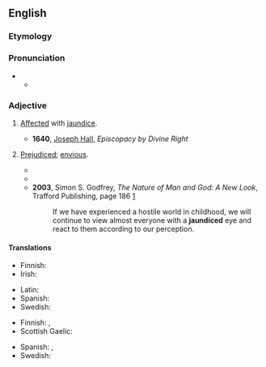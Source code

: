 ==English==

===Etymology===
{{suffix|en|jaundice|ed}}

===Pronunciation===
* {{IPA|en|/ˈd͡ʒɔːndɪst/}}
** {{audio|en|LL-Q1860 (eng)-Vealhurl-jaundiced.wav|Audio (RP)}}

===Adjective===
{{en-adj}}

# {{lb|en|pathology}} [[affect#Verb|Affected]] with [[jaundice]].
#* '''1640''', [[w:Joseph Hall (bishop)|Joseph Hall]], ''Episcopacy by Divine Right''
#*: {{quote|en|'''Jaundiced''' eyes seem to see all objects yellow.}}
# {{lb|en|figuratively}} [[prejudiced|Prejudiced]]; [[envious]].
#: {{ux|en|a '''jaundiced''' judgment}}
#* {{RQ:Wren Beau Geste|chapter=Of the Strange Events at Zinderneuf|section=1|page=9|passage=Mr. George Lawrence, C.M.G., First Class District Officer of His Majesty's Civil Service, sat at the door of his tent and viewed the African desert scene with the eye of extreme disfavour. [...] The eye was '''jaundiced''', thanks to the heat and foul dust of Bornu, to malaria, dysentery, inferior food, poisonous water, and rapid continuous marching in appalling heat.}}
#* {{quote-book|en|year=1973|author=Arthur C. Clarke|title=Rendezvous with Rama|passage=Although Professor Davidson took a very '''jaundiced''' view of the Neptune probe, it had already been approved and he saw no point in sending more good money after bad.}}
#* '''2003''', Simon S. Godfrey, ''The Nature of Man and God: A New Look'', Trafford Publishing, page 186 [http://books.google.com/books?id=E5Q7ch56wc4C&pg=PA186&dq=jaundiced+godfrey+date:1970-2008&lr=lang_en&as_brr=3&sig=rgUNZAhqGLWqRtfioTyRK4W5S0o]
#*: If we have experienced a hostile world in childhood, we will continue to view almost everyone with a '''jaundiced''' eye and react to them according to our perception.

====Translations====
{{trans-top|affected with jaundice}}
* Finnish: {{t|fi|keltatautinen}}
* Irish: {{t+|ga|buí}}
{{trans-mid}}
* Latin: {{t|la|aurūginōsus}}
* Spanish: {{t+|es|ictérico}}
* Swedish: {{t|sv|gulsiktig}}
{{trans-bottom}}

{{trans-top|prejudiced, envious}}
* Finnish: {{t+|fi|epäluuloinen}}, {{t+|fi|ennakkoluuloinen}}
* Scottish Gaelic: {{t|gd|gruamach}}
{{trans-mid}}
* Spanish: {{t+|es|amargado}}, {{t+|es|resentido}}
* Swedish: {{t|sv|missunnsam}}
{{trans-bottom}}